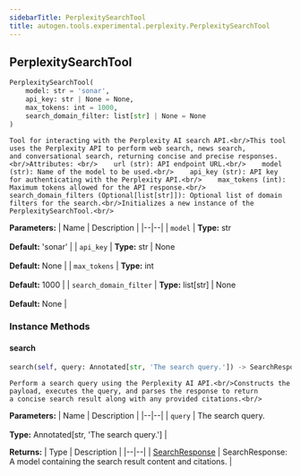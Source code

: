 ```yaml
---
sidebarTitle: PerplexitySearchTool
title: autogen.tools.experimental.perplexity.PerplexitySearchTool
---
```

<h2 id="autogen.tools.experimental.perplexity.PerplexitySearchTool" class="doc doc-heading">
    <code class="doc-symbol doc-symbol-heading doc-symbol-class"></code>
    <span class="doc doc-object-name doc-class-name">PerplexitySearchTool</span>
</h2>

```python
PerplexitySearchTool(
    model: str = 'sonar',
    api_key: str | None = None,
    max_tokens: int = 1000,
    search_domain_filter: list[str] | None = None
)
```

    Tool for interacting with the Perplexity AI search API.<br/>This tool uses the Perplexity API to perform web search, news search,
    and conversational search, returning concise and precise responses.<br/>Attributes: <br/>    url (str): API endpoint URL.<br/>    model (str): Name of the model to be used.<br/>    api_key (str): API key for authenticating with the Perplexity API.<br/>    max_tokens (int): Maximum tokens allowed for the API response.<br/>    search_domain_filters (Optional[list[str]]): Optional list of domain filters for the search.<br/>Initializes a new instance of the PerplexitySearchTool.<br/>

<b>Parameters:</b>
| Name | Description |
|--|--|
| `model` | **Type:** str<br/><br/>**Default:** 'sonar' |
| `api_key` | **Type:** str \| None<br/><br/>**Default:** None |
| `max_tokens` | **Type:** int<br/><br/>**Default:** 1000 |
| `search_domain_filter` | **Type:** list[str] \| None<br/><br/>**Default:** None |

### Instance Methods

<code class="doc-symbol doc-symbol-heading doc-symbol-method"></code>
#### search

```python
search(self, query: Annotated[str, 'The search query.']) -> SearchResponse
```

    Perform a search query using the Perplexity AI API.<br/>Constructs the payload, executes the query, and parses the response to return
    a concise search result along with any provided citations.<br/>

<b>Parameters:</b>
| Name | Description |
|--|--|
| `query` | The search query.<br/><br/>**Type:** Annotated[str, 'The search query.'] |

<b>Returns:</b>
| Type | Description |
|--|--|
| [SearchResponse](/docs/api-reference/autogen/tools/experimental/perplexity/perplexity_search/SearchResponse) | SearchResponse: A model containing the search result content and citations. |

<br />